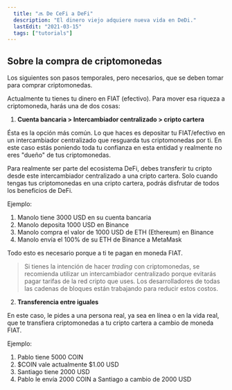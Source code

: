 ```yaml
---
  title: "🔜 De CeFi a DeFi"
  description: "El dinero viejo adquiere nueva vida en DeDi."
  lastEdit: "2021-03-15"
  tags: ["tutorials"]
---
```


## Sobre la compra de criptomonedas

Los siguientes son pasos temporales, pero necesarios, que se deben tomar para comprar criptomonedas.

Actualmente tu tienes tu dinero en FIAT (efectivo). Para mover esa riqueza a criptomoneda, harás una de dos cosas:

1. **Cuenta bancaria > Intercambiador centralizado > cripto cartera**

Ésta es la opción más común. Lo que haces es depositar tu FIAT/efectivo en un intercambiador centralizado que resguarda tus criptomonedas por ti. En este caso estás poniendo toda tu confianza en esta entidad y realmente no eres "dueño" de tus criptomonedas.

Para realmente ser parte del ecosistema DeFi, debes transferir tu cripto desde este intercambiador centralizado a una cripto cartera. Solo cuando tengas tus criptomonedas en una cripto cartera, podrás disfrutar de todos los beneficios de DeFi.

Ejemplo:

1. Manolo tiene 3000 USD en su cuenta bancaria
2. Manolo deposita 1000 USD en Binance
3. Manolo compra el valor de 1000 USD de ETH (Ethereum) en Binance
4. Manolo envía el 100% de su ETH de Binance a MetaMask

Todo esto es necesario porque a ti te pagan en moneda FIAT.

> Si tienes la intención de hacer _trading_ con criptomonedas, se recomienda
> utilizar un intercambiador centralizado porque evitarás pagar tarifas de la
> red cripto que uses. Los desarrolladores de todas las cadenas de bloques están
> trabajando para reducir estos costos.

2. **Transferencia entre iguales**

En este caso, le pides a una persona real, ya sea en línea o en la vida real, que te transfiera criptomonedas a tu cripto cartera a cambio de moneda FIAT.

Ejemplo:

1. Pablo tiene 5000 COIN
2. $COIN vale actualmente $1.00 USD
3. Santiago tiene 2000 USD
4. Pablo le envía 2000 COIN a Santiago a cambio de 2000 USD

